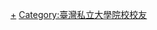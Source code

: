 {{Catnav|人物|校友|大學校友|台灣大專院校校友}}
{{catmore|佛光大學}}

[[Category:佛光大學|+]]
[[Category:臺灣私立大學院校校友|Category:臺灣私立大學院校校友]]